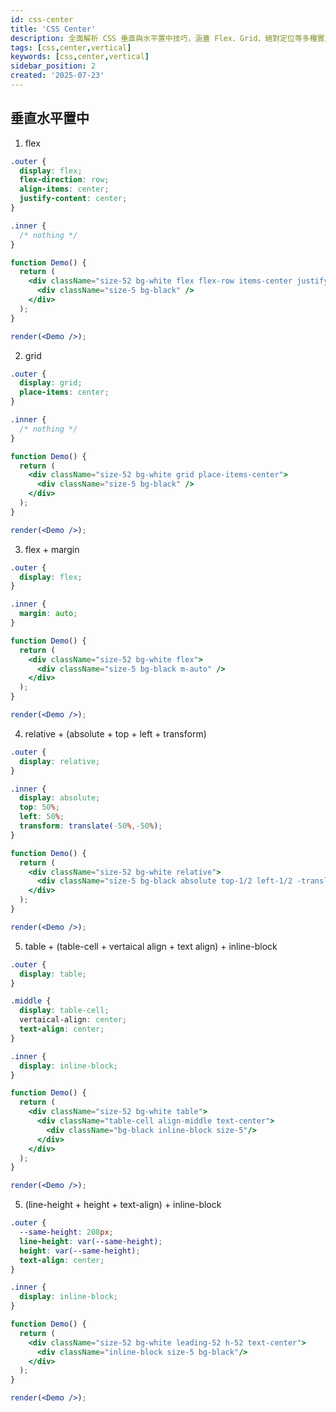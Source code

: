 ```yaml
---
id: css-center
title: 'CSS Center'
description: 全面解析 CSS 垂直與水平置中技巧，涵蓋 Flex、Grid、絕對定位等多種實用方法
tags: [css,center,vertical]
keywords: [css,center,vertical]
sidebar_position: 2
created: '2025-07-23'
---
```



## 垂直水平置中

1. flex

```css
.outer {
  display: flex;
  flex-direction: row;
  align-items: center;
  justify-content: center;
}

.inner {
  /* nothing */
}
```


```jsx live noInline 
function Demo() {
  return (
    <div className="size-52 bg-white flex flex-row items-center justify-center">
      <div className="size-5 bg-black" />
    </div>
  );
}

render(<Demo />);
```

2. grid

```css
.outer {
  display: grid;
  place-items: center;
}

.inner {
  /* nothing */
}
```

```jsx live noInline 
function Demo() {
  return (
    <div className="size-52 bg-white grid place-items-center">
      <div className="size-5 bg-black" />
    </div>
  );
}

render(<Demo />);
```

3. flex + margin


```css
.outer {
  display: flex;
}

.inner {
  margin: auto;
}
```

```jsx live noInline 
function Demo() {
  return (
    <div className="size-52 bg-white flex">
      <div className="size-5 bg-black m-auto" />
    </div>
  );
}

render(<Demo />);
```

4. relative + (absolute + top + left + transform) 


```css
.outer {
  display: relative;
}

.inner {
  display: absolute;
  top: 50%;
  left: 50%;
  transform: translate(-50%,-50%);
}
```

```jsx live noInline 
function Demo() {
  return (
    <div className="size-52 bg-white relative">
      <div className="size-5 bg-black absolute top-1/2 left-1/2 -translate-1/2" />
    </div>
  );
}

render(<Demo />);
```

5. table + (table-cell + vertaical align + text align) + inline-block

```css
.outer {
  display: table;
}

.middle {
  display: table-cell;
  vertaical-align: center;
  text-align: center;
}

.inner {
  display: inline-block;
}
```

```jsx live noInline 
function Demo() {
  return (
    <div className="size-52 bg-white table">
      <div className="table-cell align-middle text-center">
        <div className="bg-black inline-block size-5"/>
      </div>
    </div>
  );
}

render(<Demo />);
```

5. (line-height + height + text-align) + inline-block

```css
.outer {
  --same-height: 208px;
  line-height: var(--same-height);
  height: var(--same-height);
  text-align: center;
}

.inner {
  display: inline-block;
}
```

```jsx live noInline 
function Demo() {
  return (
    <div className="size-52 bg-white leading-52 h-52 text-center">
      <div className="inline-block size-5 bg-black"/>
    </div>
  );
}

render(<Demo />);
```